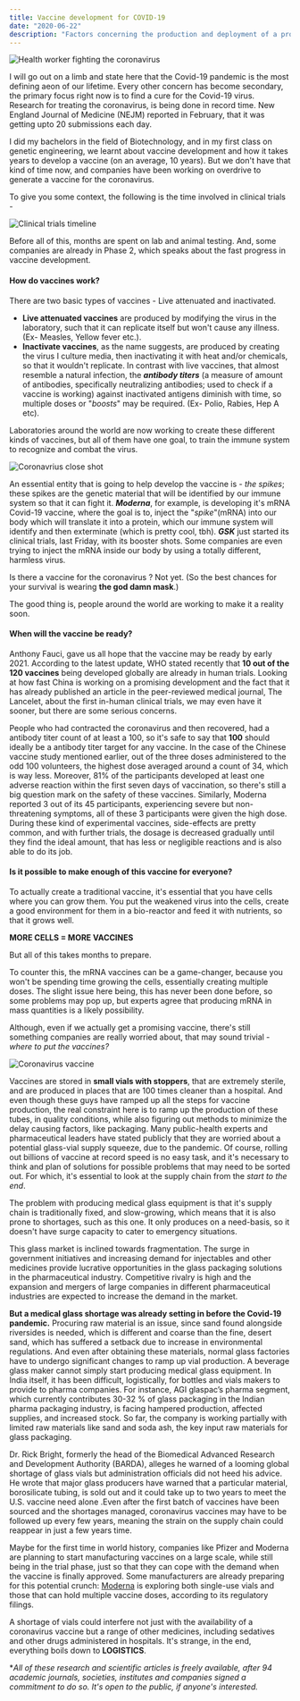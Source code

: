 ```yaml
---
title: Vaccine development for COVID-19 
date: "2020-06-22"
description: "Factors concerning the production and deployment of a promising coronavirus vaccine  "
---
```


![Health worker fighting the coronavirus](./gloves.jpg)

I will go out on a limb and state here that the Covid-19 pandemic is the most defining aeon of our lifetime. Every other concern has become secondary, the primary focus right now is to find a cure for the Covid-19 virus. Research for treating the coronavirus, is being done in record time. New England Journal of Medicine (NEJM) reported in February, that it was getting upto 20 submissions each day. 

I did my bachelors in the field of Biotechnology, and in my first class on genetic engineering, we learnt about vaccine development and how it takes years to develop a vaccine (on an average, 10 years). But we don't have that kind of time now, and companies have been working on overdrive to generate a vaccine for the coronavirus.  

To give you some context, the following is the time involved in clinical trials -

![Clinical trials timeline](./trials.png)

Before all of this, months are spent on lab and animal testing. And, some companies are already in Phase 2, which speaks about the fast progress in vaccine development.

#### How do vaccines work?

There are two basic types of vaccines - Live attenuated and inactivated. 

- **Live attenuated vaccines** are produced by modifying the virus in the laboratory, such that it can replicate itself but won't cause any illness.(Ex- Measles, Yellow fever etc.). 
- **Inactivate vaccines**, as the name suggests, are produced by creating the virus I culture media, then inactivating it with heat and/or chemicals, so that it wouldn't replicate. In contrast with live vaccines, that almost resemble a natural infection, the ***antibody titers*** (a measure of amount of antibodies, specifically neutralizing antibodies; used to check if a vaccine is working) against inactivated antigens diminish with time, so multiple doses or "*boosts*" may be required. (Ex- Polio, Rabies, Hep A etc).

Laboratories around the world are now working to create these different kinds of vaccines, but all of them have one goal, to train the immune system to recognize and combat the virus. 

![Coronavrius close shot](./spike.jpg)

An essential entity that is going to help develop the vaccine is - *the spikes*; these spikes are the genetic material that will be identified by our immune system so that it can fight it. ***Moderna***, for example, is developing it's mRNA Covid-19 vaccine, where  the goal is to, inject the "*spike*"(mRNA) into our body which will translate it into a protein, which our immune system will identify and then exterminate (which is pretty cool, tbh). ***GSK*** just started its clinical trials, last Friday, with its booster shots. Some companies are even trying to inject the mRNA inside our body by using a totally different, harmless virus.

Is there a vaccine for the coronavirus ?
Not yet. (So the best chances for your survival is wearing **the god damn mask**.)

The good thing is, people around the world are working to make it a reality soon.

#### When will the vaccine be ready?

Anthony Fauci, gave us all hope that the vaccine may be ready by early 2021. According to the latest update, WHO stated recently that **10 out of the 120 vaccines** being developed globally are already in human trials. Looking at how fast China is working on a promising development and the fact that it has already published an article in the peer-reviewed medical journal, The Lancelet, about the first in-human clinical trials, we may even have it sooner, but there are some serious concerns. 

People who had contracted the coronavirus and then recovered, had a antibody titer count of at least a 100, so it's safe to say that **100** should ideally be a antibody titer target for any vaccine. In the case of the Chinese vaccine study mentioned earlier, out of the three doses administered to the odd 100 volunteers, the highest dose averaged around a count of 34, which is way less. Moreover, 81% of the participants developed at least one adverse reaction within the first seven days of vaccination, so there's still a big question mark on the safety of these vaccines. Similarly, Moderna reported 3 out of its 45 participants, experiencing severe but non-threatening symptoms, all of these 3 participants were given the high dose. During these kind of experimental vaccines, side-effects are pretty common, and with further trials, the dosage is decreased gradually until they find the ideal amount, that has less or negligible reactions and is also able to do its job.

#### Is it possible to make enough of this vaccine for everyone?

To actually create a traditional vaccine, it's essential that you have cells where you can grow them. You put the weakened virus into the cells, create a good environment for them in a bio-reactor and feed it with nutrients, so that it grows well.

**MORE CELLS = MORE VACCINES**

But all of this takes months to prepare.

To counter this, the mRNA vaccines can be a game-changer, because you won't be spending time growing the cells, essentially creating multiple doses. The slight issue here being, this has never been done before, so some problems may pop up, but experts agree that producing mRNA in mass quantities is a likely possibility.

Although, even if we actually get a promising vaccine, there's still something companies are really worried about, that may sound trivial - *where to put the vaccines?* 

![Coronavirus vaccine](./vaccine.jpg)

Vaccines are stored in **small vials with stoppers**, that are extremely sterile, and are produced in places that are 100 times cleaner than a hospital. And even though these guys have ramped up all the steps for vaccine production, the real constraint here is to ramp up the production of these tubes, in quality conditions, while also figuring out methods to minimize the delay causing factors, like packaging. Many public-health experts and pharmaceutical leaders have stated publicly that they are worried about a potential glass-vial supply squeeze, due to the pandemic. Of course, rolling out billions of vaccine at record speed is no easy task, and it's necessary to think and plan of solutions for possible problems that may need to be sorted out. For which, it's essential to look at the supply chain from the *start to the end*.

The problem with producing medical glass equipment is that it's supply chain is traditionally fixed, and slow-growing, which means that it is also prone to shortages, such as this one. It only produces on a need-basis, so it doesn't have surge capacity to cater to emergency situations. 

This glass market is inclined towards fragmentation. The surge in government initiatives and increasing demand for injectables and other medicines provide lucrative opportunities in the glass packaging solutions in the pharmaceutical industry. Competitive rivalry is high and the expansion and mergers of large companies in different pharmaceutical industries are expected to increase the demand in the market. 

**But a medical glass shortage was already setting in before the Covid-19 pandemic.**  Procuring raw material is an issue, since sand found alongside riversides is needed, which is different and coarse than the fine, desert sand, which has suffered a setback due to increase in environmental regulations. And even after obtaining these materials, normal glass factories have to undergo significant changes to ramp up vial production. A beverage glass maker cannot simply start producing medical glass equipment. In India itself, it has been difficult, logistically, for bottles and vials makers to provide to pharma companies. For instance, AGI glaspac’s pharma segment, which currently contributes 30-32 % of glass packaging in the Indian pharma packaging industry, is facing hampered production, affected supplies, and increased stock. So far, the company is working partially with limited raw materials like sand and soda ash, the key input raw materials for glass packaging.

Dr. Rick Bright, formerly the head of the Biomedical Advanced Research and Development Authority (BARDA), alleges he warned of a looming global shortage of glass vials but administration officials did not heed his advice. He wrote that major glass producers have warned that a particular material, borosilicate tubing, is sold out and it could take up to two years to meet the U.S. vaccine need alone .Even after the first batch of vaccines have been sourced and the shortages managed, coronavirus vaccines may have to be followed up every few years, meaning the strain on the supply chain could reappear in just a few years time.

Maybe for the first time in world history, companies like Pfizer and Moderna are planning to start manufacturing vaccines on a large scale, while still being in the trial phase, just so that they can cope with the demand when the vaccine is finally approved. 
Some manufacturers are already preparing for this potential crunch: [Moderna](https://www.modernatx.com/modernas-work-potential-vaccine-against-covid-19) is exploring both single-use vials and those that can hold multiple vaccine doses, according to its regulatory filings. 

A shortage of vials could interfere not just with the availability of a coronavirus vaccine but a range of other medicines, including sedatives and other drugs administered in hospitals. It's strange, in the end, everything boils down to **LOGISTICS**.

**All of these research and scientific articles is freely available, after 94 academic journals, societies, institutes and companies signed a commitment to do so. It's open to the public, if anyone's interested.*
